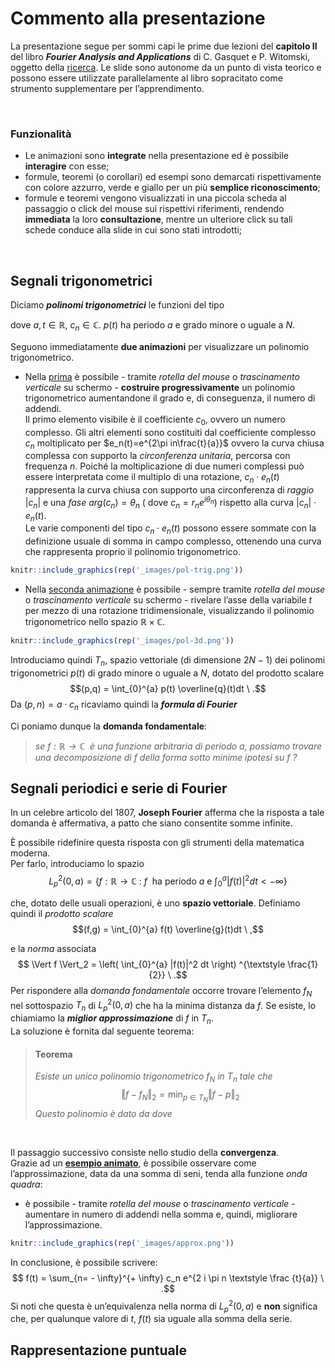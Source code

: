 # Commento alla presentazione {#commento}

La presentazione segue per sommi capi le prime due lezioni del **capitolo II** del libro _**Fourier Analysis and Applications**_ di C. Gasquet e P. Witomski, oggetto della [ricerca](#ricerca). Le slide sono autonome da un punto di vista teorico e possono essere utilizzate parallelamente al libro sopracitato come strumento supplementare per l'apprendimento.

<br>

### Funzionalità {-#features}

- Le animazioni sono **integrate** nella presentazione ed è possibile **interagire** con esse;
- formule, teoremi (o corollari) ed esempi sono demarcati rispettivamente con colore azzurro, verde e giallo per un più **semplice riconoscimento**;
- formule e teoremi vengono visualizzati in una piccola scheda al passaggio o click del mouse sui rispettivi riferimenti, rendendo **immediata** la loro **consultazione**, mentre un ulteriore click su tali schede conduce alla slide in cui sono stati introdotti;

<br>

## Segnali trigonometrici {#segntrig}

Diciamo _**polinomi trigonometrici**_ le funzioni del tipo

\begin{equation}
  p(t) = \sum_{n=-N}^N c_n e^{2 i \pi n \textstyle \frac {t}{a}} \ ,
  (\#eq:poltrig)
\end{equation}

dove $a,t \in \mathbb{R}, \ c_n \in \mathbb{C}$. $p(t)$ ha periodo $a$ e grado minore o uguale a $N$.

Seguono immediatamente **due animazioni** per visualizzare un polinomio trigonometrico.

* Nella [prima](https://bradwave.github.io/thesis/animations/s2-animation.html) è possibile - tramite _rotella del mouse_ o _trascinamento verticale_ su schermo - **costruire progressivamente** un polinomio trigonometrico aumentandone il grado e, di conseguenza, il numero di addendi.<br>
Il primo elemento visibile è il coefficiente $c_0$, ovvero un numero complesso. Gli altri elementi sono costituiti dal coefficiente complesso $c_n$ moltiplicato per $e_n(t)=e^{2\pi in\frac{t}{a}}$ ovvero la curva chiusa complessa con supporto la *circonferenza unitaria*, percorsa con frequenza $n$. Poiché la moltiplicazione di due numeri complessi può essere interpretata come il multiplo di una rotazione, $c_n \cdot e_n(t)$ rappresenta la curva chiusa con supporto una circonferenza di _raggio_ $|c_n|$ e una _fase_ $arg(c_n)=\theta_n$ ( dove $c_n=r_{n}e^{i\theta_n}$) rispetto alla curva $|c_n| \cdot e_n(t)$.<br>
Le varie componenti del tipo $c_n \cdot e_n(t)$ possono essere sommate con la definizione usuale di somma in campo complesso, ottenendo una curva che rappresenta proprio il polinomio trigonometrico.

```r
knitr::include_graphics(rep('_images/pol-trig.png'))
```

* Nella [seconda animazione](https://bradwave.github.io/thesis/animations/s3-animation.html) è possibile - sempre tramite _rotella del mouse_ o _trascinamento verticale_ su schermo - rivelare l'asse della variabile $t$ per mezzo di una rotazione tridimensionale, visualizzando il polinomio trigonometrico nello spazio $\mathbb{R} \times \mathbb{C}$.

```r
knitr::include_graphics(rep('_images/pol-3d.png'))
```

Introduciamo quindi $T_n$, spazio vettoriale (di dimensione $2N-1$) dei polinomi trigonometrici $p(t)$ di grado minore o uguale a $N$, dotato del prodotto scalare
$$(p,q) = \int_{0}^{a} p(t) \overline{q}(t)dt \ .$$
Da $(p,n)=a\cdot c_n$ ricaviamo quindi la _**formula di Fourier**_

\begin{equation}
  c_n=\frac{1}{a} \int_{0}^{a}p(t)e^{-2 i \pi n \textstyle \frac {t}{a}}dt \ .
  (\#eq:formulafourier)
\end{equation}

Ci poniamo dunque la **domanda fondamentale**:

><i>se $f: \mathbb{R} \longrightarrow \mathbb{C} \ $ è una funzione arbitraria di periodo $a$, possiamo trovare una decomposizione di $f$ della forma</i>
  \begin{equation}
    f(t) = \sum c_n e^{2i \pi n\textstyle \frac{t}{a}} \ ,
    (\#eq:domanda)
  \end{equation}
<i>sotto minime ipotesi su $f$ ?</i>

## Segnali periodici e serie di Fourier {#seriefourier}

In un celebre articolo del 1807, **Joseph Fourier** afferma che la risposta a tale domanda è affermativa, a patto che siano consentite somme infinite.

È possibile ridefinire questa risposta con gli strumenti della matematica moderna.<br>
Per farlo, introduciamo lo spazio
$$L_{p}^2(0,a)= \{ f:\mathbb{R} \longrightarrow \mathbb{C} \ : \ f \ \text{ ha periodo } a \text{ e } \int_{0}^{a}|f(t)|^2dt < -\infty\bigg\}$$

che, dotato delle usuali operazioni, è uno **spazio vettoriale**. Definiamo quindi il _prodotto scalare_
$$(f,g) = \int_{0}^{a} f(t) \overline{g}(t)dt \ ,$$

e la _norma_ associata
$$ \Vert f \Vert_2 = \left( \int_{0}^{a} |f(t)|^2 dt \right) ^{\textstyle \frac{1}{2}} \ .$$
Per rispondere alla _domanda fondamentale_ occorre trovare l'elemento $f_N$ nel sottospazio $T_n$ di $L_{p}^{2}(0,a)$ che ha la minima distanza da $f$. Se esiste, lo chiamiamo la _**miglior approssimazione**_ di $f$ in $T_{n}$.<br>
La soluzione è fornita dal seguente teorema:

> #### Teorema {-}
><i>Esiste un unico polinomio trigonometrico $f_N$ in $T_n$ tale che</i>
$$ \Vert f - f_N \Vert _{2} = \min_{p \in T_N} \Vert f - p \Vert _{2} $$
><i>Questo polinomio è dato da</i>
    \begin{equation}
    f_{N}(t)=\sum_{n=-N}^{N} c_{n}e^{2\pi in \textstyle \frac {t}{a}} \ ,
    (\#eq:polsol)
  \end{equation}
><i>dove</i>
  \begin{equation}
    c_n=\frac{1}{a} \int_{0}^{a}p(t)e^{-2 i \pi n \textstyle \frac {t}{a}}dt \ .
    (\#eq:coeffsol)
  \end{equation}

<br>

Il passaggio successivo consiste nello studio della **convergenza**.<br>
Grazie ad un [**esempio animato**](https://bradwave.github.io/thesis/animations/s4-animation.html), è possibile osservare come l'approssimazione, data da una somma di seni, tenda alla funzione _onda quadra_:

* è possibile - tramite _rotella del mouse_ o _trascinamento verticale_ - aumentare in numero di addendi nella somma e, quindi, migliorare l'approssimazione.

```r
knitr::include_graphics(rep('_images/approx.png'))
```

In conclusione, è possibile scrivere:
$$ f(t) = \sum_{n= - \infty}^{+ \infty} c_n e^{2 i \pi n \textstyle \frac {t}{a}} \ .$$
Si noti che questa è un'equivalenza nella norma di $L_{p}^{2}(0,a)$ e **non** significa che, per qualunque valore di $t$, $f(t)$ sia uguale alla somma della serie.

## Rappresentazione puntuale {#rapprpunt}


